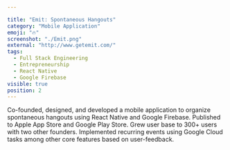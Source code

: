 ```yaml
---

title: "Emit: Spontaneous Hangouts"
category: "Mobile Application"
emoji: "🔥"
screenshot: "./Emit.png"
external: "http://www.getemit.com/"
tags:
  - Full Stack Engineering
  - Entrepreneurship
  - React Native
  - Google Firebase
visible: true
position: 2
---
```



Co-founded, designed, and developed a mobile application to organize spontaneous hangouts using React Native and Google Firebase. Published to Apple App Store and Google Play Store. Grew user base to 300+ users with two other founders.
Implemented recurring events using Google Cloud tasks among other core features based on user-feedback.
